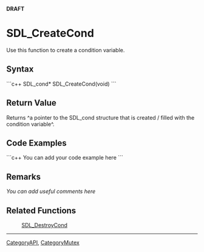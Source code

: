<!-- pragma section-numbers off -->
<!-- pragma disable-camelcase -->
'''DRAFT'''

= SDL_CreateCond =
Use this function to create a condition variable.


== Syntax ==
```c++
SDL_cond* SDL_CreateCond(void)
```

== Return Value ==
Returns ^a pointer to the SDL_cond structure that is created / filled with the condition variable^.

== Code Examples ==
```c++
You can add your code example here
```

== Remarks ==
''You can add useful comments here''

== Related Functions ==
:[[SDL_DestroyCond]]

----
[[CategoryAPI]], [[CategoryMutex]]
